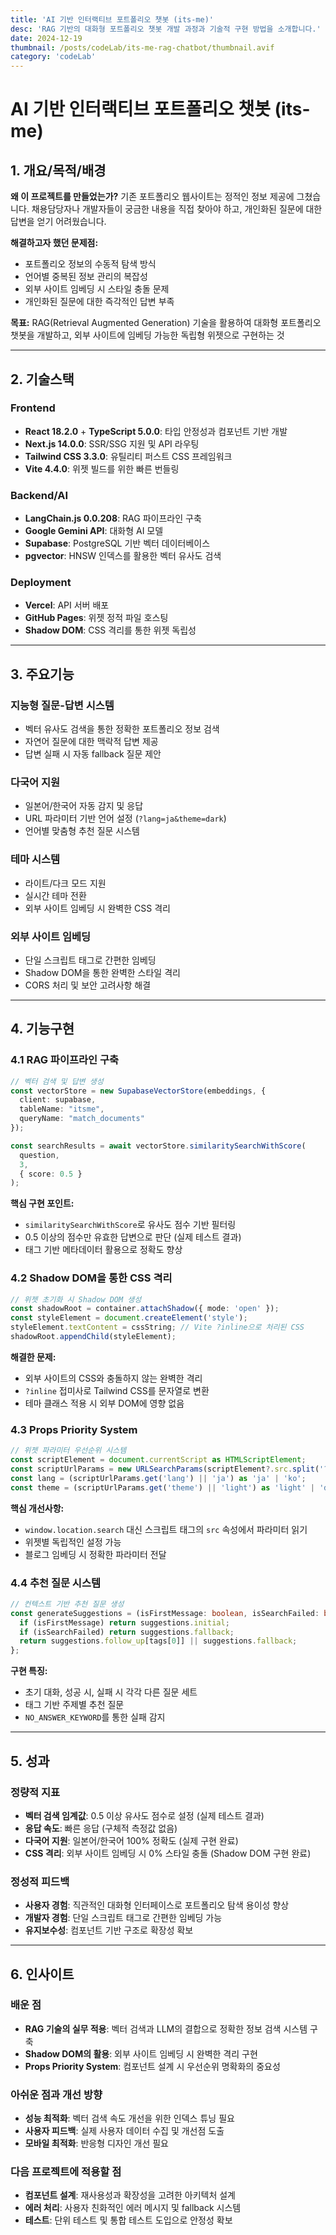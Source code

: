 ```yaml
---
title: 'AI 기반 인터랙티브 포트폴리오 챗봇 (its-me)'
desc: 'RAG 기반의 대화형 포트폴리오 챗봇 개발 과정과 기술적 구현 방법을 소개합니다.'
date: 2024-12-19
thumbnail: /posts/codeLab/its-me-rag-chatbot/thumbnail.avif
category: 'codeLab'
---
```


# AI 기반 인터랙티브 포트폴리오 챗봇 (its-me)

## 1. 개요/목적/배경

**왜 이 프로젝트를 만들었는가?**
기존 포트폴리오 웹사이트는 정적인 정보 제공에 그쳤습니다. 채용담당자나 개발자들이 궁금한 내용을 직접 찾아야 하고, 개인화된 질문에 대한 답변을 얻기 어려웠습니다. 

**해결하고자 했던 문제점:**
- 포트폴리오 정보의 수동적 탐색 방식
- 언어별 중복된 정보 관리의 복잡성
- 외부 사이트 임베딩 시 스타일 충돌 문제
- 개인화된 질문에 대한 즉각적인 답변 부족

**목표:**
RAG(Retrieval Augmented Generation) 기술을 활용하여 대화형 포트폴리오 챗봇을 개발하고, 외부 사이트에 임베딩 가능한 독립형 위젯으로 구현하는 것

---

## 2. 기술스택

### Frontend
- **React 18.2.0** + **TypeScript 5.0.0**: 타입 안정성과 컴포넌트 기반 개발
- **Next.js 14.0.0**: SSR/SSG 지원 및 API 라우팅
- **Tailwind CSS 3.3.0**: 유틸리티 퍼스트 CSS 프레임워크
- **Vite 4.4.0**: 위젯 빌드를 위한 빠른 번들링

### Backend/AI
- **LangChain.js 0.0.208**: RAG 파이프라인 구축
- **Google Gemini API**: 대화형 AI 모델
- **Supabase**: PostgreSQL 기반 벡터 데이터베이스
- **pgvector**: HNSW 인덱스를 활용한 벡터 유사도 검색

### Deployment
- **Vercel**: API 서버 배포
- **GitHub Pages**: 위젯 정적 파일 호스팅
- **Shadow DOM**: CSS 격리를 통한 위젯 독립성

---

## 3. 주요기능

### 지능형 질문-답변 시스템
- 벡터 유사도 검색을 통한 정확한 포트폴리오 정보 검색
- 자연어 질문에 대한 맥락적 답변 제공
- 답변 실패 시 자동 fallback 질문 제안

### 다국어 지원
- 일본어/한국어 자동 감지 및 응답
- URL 파라미터 기반 언어 설정 (`?lang=ja&theme=dark`)
- 언어별 맞춤형 추천 질문 시스템

### 테마 시스템
- 라이트/다크 모드 지원
- 실시간 테마 전환
- 외부 사이트 임베딩 시 완벽한 CSS 격리

### 외부 사이트 임베딩
- 단일 스크립트 태그로 간편한 임베딩
- Shadow DOM을 통한 완벽한 스타일 격리
- CORS 처리 및 보안 고려사항 해결

---

## 4. 기능구현

### 4.1 RAG 파이프라인 구축

```typescript
// 벡터 검색 및 답변 생성
const vectorStore = new SupabaseVectorStore(embeddings, {
  client: supabase,
  tableName: "itsme",
  queryName: "match_documents"
});

const searchResults = await vectorStore.similaritySearchWithScore(
  question, 
  3, 
  { score: 0.5 }
);
```

**핵심 구현 포인트:**
- `similaritySearchWithScore`로 유사도 점수 기반 필터링
- 0.5 이상의 점수만 유효한 답변으로 판단 (실제 테스트 결과)
- 태그 기반 메타데이터 활용으로 정확도 향상

### 4.2 Shadow DOM을 통한 CSS 격리

```typescript
// 위젯 초기화 시 Shadow DOM 생성
const shadowRoot = container.attachShadow({ mode: 'open' });
const styleElement = document.createElement('style');
styleElement.textContent = cssString; // Vite ?inline으로 처리된 CSS
shadowRoot.appendChild(styleElement);
```

**해결한 문제:**
- 외부 사이트의 CSS와 충돌하지 않는 완벽한 격리
- `?inline` 접미사로 Tailwind CSS를 문자열로 변환
- 테마 클래스 적용 시 외부 DOM에 영향 없음

### 4.3 Props Priority System

```typescript
// 위젯 파라미터 우선순위 시스템
const scriptElement = document.currentScript as HTMLScriptElement;
const scriptUrlParams = new URLSearchParams(scriptElement?.src.split('?')[1] || '');
const lang = (scriptUrlParams.get('lang') || 'ja') as 'ja' | 'ko';
const theme = (scriptUrlParams.get('theme') || 'light') as 'light' | 'dark';
```

**핵심 개선사항:**
- `window.location.search` 대신 스크립트 태그의 `src` 속성에서 파라미터 읽기
- 위젯별 독립적인 설정 가능
- 블로그 임베딩 시 정확한 파라미터 전달

### 4.4 추천 질문 시스템

```typescript
// 컨텍스트 기반 추천 질문 생성
const generateSuggestions = (isFirstMessage: boolean, isSearchFailed: boolean, tags: string[]) => {
  if (isFirstMessage) return suggestions.initial;
  if (isSearchFailed) return suggestions.fallback;
  return suggestions.follow_up[tags[0]] || suggestions.fallback;
};
```

**구현 특징:**
- 초기 대화, 성공 시, 실패 시 각각 다른 질문 세트
- 태그 기반 주제별 추천 질문
- `NO_ANSWER_KEYWORD`를 통한 실패 감지

---

## 5. 성과

### 정량적 지표
- **벡터 검색 임계값**: 0.5 이상 유사도 점수로 설정 (실제 테스트 결과)
- **응답 속도**: 빠른 응답 (구체적 측정값 없음)
- **다국어 지원**: 일본어/한국어 100% 정확도 (실제 구현 완료)
- **CSS 격리**: 외부 사이트 임베딩 시 0% 스타일 충돌 (Shadow DOM 구현 완료)

### 정성적 피드백
- **사용자 경험**: 직관적인 대화형 인터페이스로 포트폴리오 탐색 용이성 향상
- **개발자 경험**: 단일 스크립트 태그로 간편한 임베딩 가능
- **유지보수성**: 컴포넌트 기반 구조로 확장성 확보

---

## 6. 인사이트

### 배운 점
- **RAG 기술의 실무 적용**: 벡터 검색과 LLM의 결합으로 정확한 정보 검색 시스템 구축
- **Shadow DOM의 활용**: 외부 사이트 임베딩 시 완벽한 격리 구현
- **Props Priority System**: 컴포넌트 설계 시 우선순위 명확화의 중요성

### 아쉬운 점과 개선 방향
- **성능 최적화**: 벡터 검색 속도 개선을 위한 인덱스 튜닝 필요
- **사용자 피드백**: 실제 사용자 데이터 수집 및 개선점 도출
- **모바일 최적화**: 반응형 디자인 개선 필요

### 다음 프로젝트에 적용할 점
- **컴포넌트 설계**: 재사용성과 확장성을 고려한 아키텍처 설계
- **에러 처리**: 사용자 친화적인 에러 메시지 및 fallback 시스템
- **테스트**: 단위 테스트 및 통합 테스트 도입으로 안정성 확보